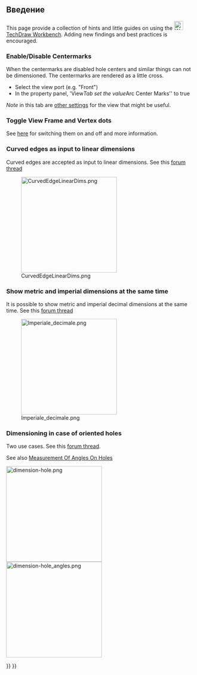 <languages/>

<div lang="en" dir="ltr" class="mw-content-ltr">
{{TutorialInfo
|Topic=How To's and Misc Info 
|Level=all
|Time=n/a
|Author=n/a
|FCVersion=0.19
}}
</div>

<span id="Introduction"></span>
== Введение ==

<div lang="en" dir="ltr" class="mw-content-ltr">
This page provide a collection of hints and little guides on using the 
[[Image:Workbench_TechDraw.svg|24px|link=TechDraw_Workbench]] [[TechDraw Workbench]]. Adding new findings and best practices is encouraged.
</div>

<div lang="en" dir="ltr" class="mw-content-ltr">
=== Enable/Disable Centermarks===
When the centermarks are disabled hole centers and similar things can not be dimensioned. The centermarks are rendered as a little cross.
</div>

<div lang="en" dir="ltr" class="mw-content-ltr">
* Select the view port (e.g. "Front")
* In the property panel, 'View'' Tab set the value ''Arc Center Marks'' to true
</div>

<div lang="en" dir="ltr" class="mw-content-ltr">
''Note'' in this tab are [[TechDraw View#Properties|other settings]] for the view that might be useful.
</div>

<div lang="en" dir="ltr" class="mw-content-ltr">
=== Toggle View Frame and Vertex dots ===
See [[TechDraw ToggleFrame|here]] for switching them on and off and more information.
</div> 

<div lang="en" dir="ltr" class="mw-content-ltr">
===Curved edges as input to linear dimensions===
</div>

<div lang="en" dir="ltr" class="mw-content-ltr">
Curved edges are accepted as input to linear dimensions. See this [https://forum.freecad.org/viewtopic.php?f=35&t=49719&start=30 forum thread]
</div>

[[Image:CurvedEdgeLinearDims.png|256px]]
<div lang="en" dir="ltr" class="mw-content-ltr">
===Show metric and imperial dimensions at the same time===
</div>

<div lang="en" dir="ltr" class="mw-content-ltr">
It is possible to show metric and imperial decimal dimensions at the same time. See this [https://forum.freecad.org/viewtopic.php?f=35&t=49711 forum thread]
</div>

[[Image:Imperiale decimale.png|256px]]

<div lang="en" dir="ltr" class="mw-content-ltr">
===Dimensioning in case of oriented holes===
</div>

<div lang="en" dir="ltr" class="mw-content-ltr">
Two use cases. See this [https://forum.freecad.org/viewtopic.php?f=35&t=49976 forum thread].
</div> 

<div lang="en" dir="ltr" class="mw-content-ltr">
See also [[Measurement_Of_Angles_On_Holes|Measurement Of Angles On Holes]]
</div>

[[Image:dimension-hole.png|256px]]
[[Image:dimension-hole_angles.png|256px]]



{{TechDraw Tools navi{{#translation:}}}}
{{Userdocnavi{{#translation:}}}}